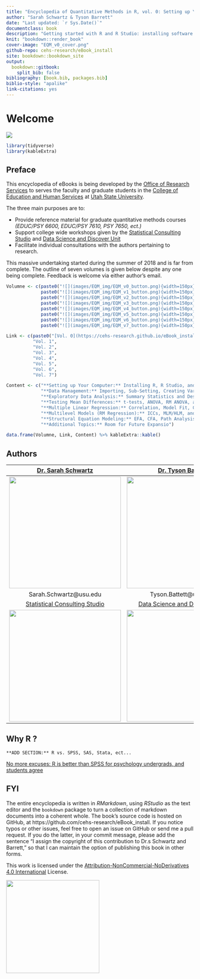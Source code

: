--- 
title: "Encyclopedia of Quantitative Methods in R, vol. 0: Setting up Your Computer"
author: "Sarah Schwartz & Tyson Barrett"
date: "Last updated: `r Sys.Date()`"
documentclass: book
description: "Getting started with R and R Studio: installing software and package management."
knit: "bookdown::render_book"
cover-image: "EQM_v0_cover.png"
github-repo: cehs-research/eBook_install
site: bookdown::bookdown_site
output:
  bookdown::gitbook:
    split_bib: false
bibliography: [book.bib, packages.bib]
biblio-style: "apalike"
link-citations: yes
---



# Welcome {-}

![](images/EQM_img/EQM_v0_header.png)




```{r, echo=FALSE, include=FALSE, comment=FALSE, message=FALSE}
library(tidyverse)
library(kableExtra)
```




## Preface {-}

This encyclopedia of eBooks is being developed by the [Office of Research Services](https://cehs.usu.edu/research/index) to serves the faculty and graduate students in the [College of Education and Human Services](https://cehs.usu.edu/) at [Utah State University](http://www.usu.edu/).  



The three main purposes are to: 

* Provide reference material for graduate quantitative methods courses *(EDUC/PSY 6600, EDUC/PSY 7610, PSY 7650, ect.)*  
* Support college wide workshops given by the [Statistical Consulting Studio](https://cehs.usu.edu/research/statstudio/index) and [Data Science and Discover Unit](https://cehs.usu.edu/research/dsdu/index)
* Facilitate individual consultations with the authors pertaining to research.



This massive undertaking started during the summer of 2018 and is far from complete.  The outline of seven volumes is given below despite any one being complete.  Feedback is welcome via either author's email.


```{r, echo=FALSE}
Volumne <- c(paste0("![](images/EQM_img/EQM_v0_button.png){width=150px}"),
             paste0("![](images/EQM_img/EQM_v1_button.png){width=150px}"),
             paste0("![](images/EQM_img/EQM_v2_button.png){width=150px}"),
             paste0("![](images/EQM_img/EQM_v3_button.png){width=150px}"),
             paste0("![](images/EQM_img/EQM_v4_button.png){width=150px}"),
             paste0("![](images/EQM_img/EQM_v5_button.png){width=150px}"),
             paste0("![](images/EQM_img/EQM_v6_button.png){width=150px}"),
             paste0("![](images/EQM_img/EQM_v7_button.png){width=150px}"))

Link <- c(paste0("[Vol. 0](https://cehs-research.github.io/eBook_install/)"),
          "Vol. 1",
          "Vol. 2",
          "Vol. 3",
          "Vol. 4",
          "Vol. 5",
          "Vol. 6",
          "Vol. 7")

Content <- c("**Setting up Your Computer:** Installing R, R Studio, and Packages",
             "**Data Management:** Importing, Sub-Setting, Creating Variables, and Saving",
             "**Exploratory Data Analysis:** Summary Statistics and Descriptive Visualizations",
             "**Testing Mean Differences:** t-tests, ANOVA, RM ANOVA, and post hoc tests",
             "**Multiple Linear Regression:** Correlation, Model Fit, Generalize, and Plot",
             "**Multilevel Models (RM Regression):** ICCs, MLM/HLM, and GEEs",
             "**Structural Equation Modeling:** EFA, CFA, Path Analysis, and SEM",
             "**Additional Topics:** Room for Future Expansio")

data.frame(Volumne, Link, Content) %>% kableExtra::kable()
```






## Authors {-}


| [Dr. Sarah Schwartz](http://www.sarahschwartzstats.com/) | [Dr. Tyson Barrett](http://tysonbarrett.com/) |
|:----:|:----:|
| ![](images/Sarah_headshot.jpg){width=300px} | ![](images/Tyson_headshot.jpg){width=300px} |
| Sarah.Schwartz@usu.edu | Tyson.Battett@usu.edu |
| [Statistical Consulting Studio](https://cehs.usu.edu/research/statstudio/index)  | [Data Science and Discover Unit](https://cehs.usu.edu/research/dsdu/index) |
| ![](images/StatStudioLogo_dark_small.png){width=300px}  |![](images/dsdu_logo.PNG){width=300px} |







## Why R ?  {-}



```{block type='rmdconstruct', echo=TRUE}
**ADD SECTION:** R vs. SPSS, SAS, Stata, ect...
```




[No more excuses: R is better than SPSS for psychology undergrads, and students agree](https://datahowler.wordpress.com/2016/09/10/no-more-excuses-r-is-better-than-spss-for-psychology-undergrads-and-students-agree/)




## FYI  {-}

The entire encyclopedia is written in $R Markdown$, using $R Studio$ as the text editor and the `bookdown` package to turn a collection of markdown documents into a coherent whole. The book's source code is hosted on GitHub, at https://github.com/cehs-research/eBook_install. If you notice typos or other issues, feel free to open an issue on GitHub or send me a pull request. If you do the latter, in your commit message, please add the sentence "I assign the copyright of this contribution to Dr.s Schwartz and Barrett," so that I can maintain the option of publishing this book in other forms.

This work is licensed under the [Attribution-NonCommercial-NoDerivatives 4.0 International](https://creativecommons.org/licenses/by-nc-nd/4.0/legalcode) License. 



![](images/Education_Logo_WHITE-02.png){width=250px}
